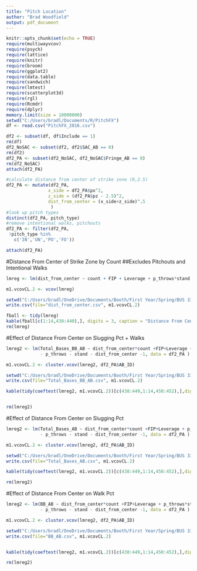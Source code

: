 ---
title: "Pitch Location"
author: "Brad Woodfield"
output: pdf_document
---

```{r setup, include=FALSE}
knitr::opts_chunk$set(echo = TRUE)
require(multiwayvcov)
require(psych)
require(lattice)
require(knitr)
require(broom)
require(ggplot2)
require(data.table)
require(sandwich)
require(lmtest)
require(scatterplot3d)
require(rgl)
require(Rcmdr)
require(dplyr)
memory.limit(size = 10000000)
setwd("C:/Users/bradl/Documents/R/PitchFX")
df <- read.csv("PitchFX_2016.csv")
```

```{r, include=FALSE}
df2 <- subset(df, df$Include == 1)
rm(df)
df2_NoSAC <- subset(df2, df2$SAC_AB == 0)
rm(df2)
df2_PA <- subset(df2_NoSAC, df2_NoSAC$Fringe_AB == 0)
rm(df2_NoSAC)
attach(df2_PA)

#calculate distance from center of strike zone (0,2.5)
df2_PA <- mutate(df2_PA,
                x_side = df2_PA$px^2,
                z_side = (df2_PA$pz - 2.5)^2,
                dist_from_center = (x_side+z_side)^.5
                 )
#look up pitch types
distinct(df2_PA, pitch_type)
#remove intentional walks, pitchouts
df2_PA <- filter(df2_PA, 
 !pitch_type %in% 
   c('IN','UN','PO','FO'))

attach(df2_PA)
```
#Distance From Center of Strike Zone by Count
##Excludes Pitchouts and Intentional Walks
```{r}
lmreg <- lm(dist_from_center ~ count + FIP + Leverage + p_throws*stand + batter_name - p_throws - stand -1, data = df2_PA)
```
```{r, echo=FALSE}
m1.vcovCL.2 <- vcov(lmreg)

setwd("C:/Users/bradl/OneDrive/Documents/Booth/First Year/Spring/BUS 33222 Sports Analytics/Project/Wald Testing/Pitch Location")
write.csv(file="dist_from_center.csv", m1.vcovCL.2)

fball <- tidy(lmreg)
kable(fball[c(1:14,438:440),], digits = 3, caption = "Distance From Center")
rm(lmreg)
```

\newpage
#Effect of Distance From Center on Slugging Pct + Walks
```{r}
lmreg2 <- lm(Total_Bases_BB_AB ~ dist_from_center*count +FIP+Leverage + p_throws*stand +batter_name
             - p_throws - stand - dist_from_center -1, data = df2_PA )
```
```{r, echo=FALSE}
m1.vcovCL.2 <- cluster.vcov(lmreg2, df2_PA$AB_ID)

setwd("C:/Users/bradl/OneDrive/Documents/Booth/First Year/Spring/BUS 33222 Sports Analytics/Project/Wald Testing/Pitch Location")
write.csv(file="Total_Bases_BB_AB.csv", m1.vcovCL.2)

kable(tidy(coeftest(lmreg2, m1.vcovCL.2))[c(438:449,1:14,450:452),],digits = 3, caption = "SLGBB")


rm(lmreg2)
```

\newpage
#Effect of Distance From Center on Slugging Pct 
```{r}
lmreg2 <- lm(Total_Bases_AB ~ dist_from_center*count +FIP+Leverage + p_throws*stand +batter_name
             - p_throws - stand - dist_from_center -1, data = df2_PA )
```
```{r, echo=FALSE}
m1.vcovCL.2 <- cluster.vcov(lmreg2, df2_PA$AB_ID)

setwd("C:/Users/bradl/OneDrive/Documents/Booth/First Year/Spring/BUS 33222 Sports Analytics/Project/Wald Testing/Pitch Location")
write.csv(file="Total_Bases_AB.csv", m1.vcovCL.2)

kable(tidy(coeftest(lmreg2, m1.vcovCL.2))[c(438:449,1:14,450:452),],digits = 3, caption = "SLG Pct")

rm(lmreg2)
```

\newpage
#Effect of Distance From Center on Walk Pct 
```{r}
lmreg2 <- lm(BB_AB ~ dist_from_center*count +FIP+Leverage + p_throws*stand +batter_name
             - p_throws - stand - dist_from_center -1, data = df2_PA )
```
```{r, echo=FALSE}
m1.vcovCL.2 <- cluster.vcov(lmreg2, df2_PA$AB_ID)

setwd("C:/Users/bradl/OneDrive/Documents/Booth/First Year/Spring/BUS 33222 Sports Analytics/Project/Wald Testing/Pitch Location")
write.csv(file="BB_AB.csv", m1.vcovCL.2)


kable(tidy(coeftest(lmreg2, m1.vcovCL.2))[c(438:449,1:14,450:452),],digits = 3, caption = "BB Pct")

rm(lmreg2)
```



